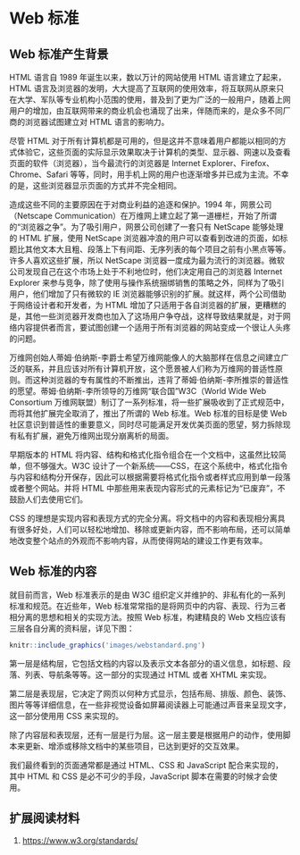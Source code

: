 # Web 标准 {#web-standard}

## Web 标准产生背景

HTML 语言自 1989 年诞生以来，数以万计的网站使用 HTML 语言建立了起来，HTML 语言及浏览器的发明，大大提高了互联网的使用效率，将互联网从原来只在大学、军队等专业机构小范围的使用，普及到了更为广泛的一般用户，随着上网用户的增加，由互联网带来的商业机会也涌现了出来，伴随而来的，是众多不同厂商的浏览器试图建立对 HTML 语言的影响力。

尽管 HTML 对于所有计算机都是可用的，但是这并不意味着用户都能以相同的方式体验它，这些页面的实际显示效果取决于计算机的类型、显示器、网速以及查看页面的软件（浏览器），当今最流行的浏览器是 Internet Explorer、Firefox、Chrome、Safari 等等，同时，用手机上网的用户也逐渐增多并已成为主流。不幸的是，这些浏览器显示页面的方式并不完全相同。

造成这些不同的主要原因在于对商业利益的追逐和保护。1994 年，网景公司（Netscape Communication）在万维网上建立起了第一道栅栏，开始了所谓的“浏览器之争”。为了吸引用户，网景公司创建了一套只有 NetScape 能够处理的 HTML 扩展，使用 NetScape 浏览器冲浪的用户可以查看到改进的页面，如标题比其他文本大且粗、段落上下有间距、无序列表的每个项目之前有小黑点等等。许多人喜欢这些扩展，所以 NetScape 浏览器一度成为最为流行的浏览器。微软公司发现自己在这个市场上处于不利地位时，他们决定用自己的浏览器 Internet Explorer 来参与竞争，除了使用与操作系统捆绑销售的策略之外，同样为了吸引用户，他们增加了只有微软的 IE 浏览器能够识别的扩展。就这样，两个公司借助于网络设计者和开发者，为 HTML 增加了只适用于各自浏览器的扩展，更糟糕的是，其他一些浏览器开发商也加入了这场用户争夺战，这样导致结果就是，对于网络内容提供者而言，要试图创建一个适用于所有浏览器的网站变成一个很让人头疼的问题。

万维网创始人蒂姆·伯纳斯-李爵士希望万维网能像人的大脑那样在信息之间建立广泛的联系，并且应该对所有计算机开放，这个愿景被人们称为万维网的普适性原则。而这种浏览器的专有属性的不断推出，违背了蒂姆·伯纳斯-李所推崇的普适性的愿望。蒂姆·伯纳斯-李所领导的万维网“联合国”W3C（World Wide Web Consortium 万维网联盟）制订了一系列标准，将一些扩展吸收到了正式规范中，而将其他扩展完全取消了，推出了所谓的 Web 标准。Web 标准的目标是使 Web 社区意识到普适性的重要意义，同时尽可能满足开发优美页面的愿望，努力拆除现有私有扩展，避免万维网出现分崩离析的局面。

早期版本的 HTML 将内容、结构和格式化指令组合在一个文档中，这虽然比较简单，但不够强大。W3C 设计了一个新系统——CSS，在这个系统中，格式化指令与内容和结构分开保存，因此可以根据需要将格式化指令或者样式应用到单一段落或者整个网站。并将 HTML 中那些用来表现内容形式的元素标记为“已废弃”，不鼓励人们去使用它们。

CSS 的理想是实现内容和表现方式的完全分离。将文档中的内容和表现相分离具有很多好处，人们可以轻松地增加、移除或更新内容，而不影响布局，还可以简单地改变整个站点的外观而不影响内容，从而使得网站的建设工作更有效率。

## Web 标准的内容

就目前而言，Web 标准表示的是由 W3C 组织定义并维护的、非私有化的一系列标准和规范。在近些年，Web 标准常常指的是将网页中的内容、表现、行为三者相分离的思想和相关的实现方法。按照 Web 标准，构建精良的 Web 文档应该有三层各自分离的资料层，详见下图：

```r
knitr::include_graphics('images/webstandard.png')
```

第一层是结构层，它包括文档的内容以及表示文本各部分的语义信息，如标题、段落、列表、导航条等等。这一部分的实现通过 HTML 或者 XHTML 来实现。

第二层是表现层，它决定了网页以何种方式显示，包括布局、排版、颜色、装饰、图片等等详细信息，在一些非视觉设备如屏幕阅读器上可能通过声音来呈现文字，这一部分使用用 CSS 来实现的。

除了内容层和表现层，还有一层是行为层。这一层主要是根据用户的动作，使用脚本来更新、增添或移除文档中的某些项目，已达到更好的交互效果。

我们最终看到的页面通常都是通过 HTML、CSS 和 JavaScript 配合来实现的，其中 HTML 和 CSS 是必不可少的手段，JavaScript 脚本在需要的时候才会使用。

## 扩展阅读材料

1. <https://www.w3.org/standards/>
